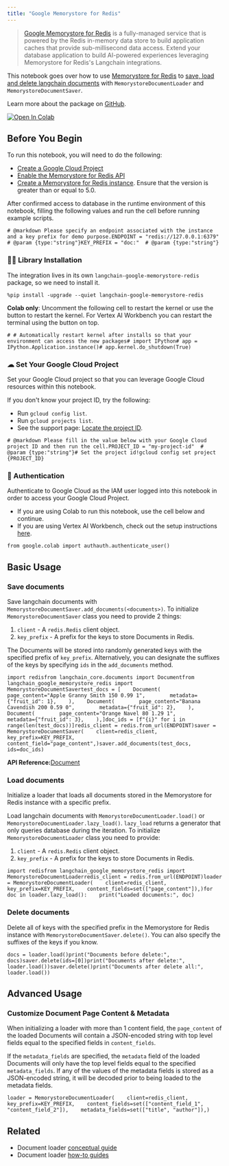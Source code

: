 ```yaml
---
title: "Google Memorystore for Redis"
---
```


> [Google Memorystore for Redis](https://cloud.google.com/memorystore/oss/redis/memorystore-for-redis-overview) is a fully-managed service that is powered by the Redis in-memory data store to build application caches that provide sub-millisecond data access. Extend your database application to build AI-powered experiences leveraging Memorystore for Redis's Langchain integrations.

This notebook goes over how to use [Memorystore for Redis](https://cloud.google.com/memorystore/oss/redis/memorystore-for-redis-overview) to [save, load and delete langchain documents](/oss/how_to/#document-loaders) with `MemorystoreDocumentLoader` and `MemorystoreDocumentSaver`.

Learn more about the package on [GitHub](https://github.com/googleapis/langchain-google-memorystore-redis-python/).

[![Open In Colab](/images/oss/integrations/document_loaders/google_memorystore_redis/assets/colab-badge.svg)](https://colab.research.google.com/github/googleapis/langchain-google-memorystore-redis-python/blob/main/oss/document_loader.ipynb)

## Before You Begin

To run this notebook, you will need to do the following:

* [Create a Google Cloud Project](https://developers.google.com/workspace/guides/create-project)
* [Enable the Memorystore for Redis API](https://console.cloud.google.com/flows/enableapi?apiid=redis.googleapis.com)
* [Create a Memorystore for Redis instance](https://cloud.google.com/memorystore/oss/redis/create-instance-console). Ensure that the version is greater than or equal to 5.0.

After confirmed access to database in the runtime environment of this notebook, filling the following values and run the cell before running example scripts.

```
# @markdown Please specify an endpoint associated with the instance and a key prefix for demo purpose.ENDPOINT = "redis://127.0.0.1:6379"  # @param {type:"string"}KEY_PREFIX = "doc:"  # @param {type:"string"}
```

### 🦜🔗 Library Installation

The integration lives in its own `langchain-google-memorystore-redis` package, so we need to install it.

```
%pip install -upgrade --quiet langchain-google-memorystore-redis
```

**Colab only**: Uncomment the following cell to restart the kernel or use the button to restart the kernel. For Vertex AI Workbench you can restart the terminal using the button on top.

```
# # Automatically restart kernel after installs so that your environment can access the new packages# import IPython# app = IPython.Application.instance()# app.kernel.do_shutdown(True)
```

### ☁ Set Your Google Cloud Project

Set your Google Cloud project so that you can leverage Google Cloud resources within this notebook.

If you don't know your project ID, try the following:

* Run `gcloud config list`.
* Run `gcloud projects list`.
* See the support page: [Locate the project ID](https://support.google.com/googleapi/answer/7014113).

```
# @markdown Please fill in the value below with your Google Cloud project ID and then run the cell.PROJECT_ID = "my-project-id"  # @param {type:"string"}# Set the project id!gcloud config set project {PROJECT_ID}
```

### 🔐 Authentication

Authenticate to Google Cloud as the IAM user logged into this notebook in order to access your Google Cloud Project.

* If you are using Colab to run this notebook, use the cell below and continue.
* If you are using Vertex AI Workbench, check out the setup instructions [here](https://github.com/GoogleCloudPlatform/generative-ai/tree/main/setup-env).

```
from google.colab import authauth.authenticate_user()
```

## Basic Usage

### Save documents

Save langchain documents with `MemorystoreDocumentSaver.add_documents(<documents>)`. To initialize `MemorystoreDocumentSaver` class you need to provide 2 things:

1. `client` - A `redis.Redis` client object.
2. `key_prefix` - A prefix for the keys to store Documents in Redis.

The Documents will be stored into randomly generated keys with the specified prefix of `key_prefix`. Alternatively, you can designate the suffixes of the keys by specifying `ids` in the `add_documents` method.

```
import redisfrom langchain_core.documents import Documentfrom langchain_google_memorystore_redis import MemorystoreDocumentSavertest_docs = [    Document(        page_content="Apple Granny Smith 150 0.99 1",        metadata={"fruit_id": 1},    ),    Document(        page_content="Banana Cavendish 200 0.59 0",        metadata={"fruit_id": 2},    ),    Document(        page_content="Orange Navel 80 1.29 1",        metadata={"fruit_id": 3},    ),]doc_ids = [f"{i}" for i in range(len(test_docs))]redis_client = redis.from_url(ENDPOINT)saver = MemorystoreDocumentSaver(    client=redis_client,    key_prefix=KEY_PREFIX,    content_field="page_content",)saver.add_documents(test_docs, ids=doc_ids)
```

**API Reference:**[Document](https://python.langchain.com/api_reference/core/documents/langchain_core.documents.base.Document.html)

### Load documents

Initialize a loader that loads all documents stored in the Memorystore for Redis instance with a specific prefix.

Load langchain documents with `MemorystoreDocumentLoader.load()` or `MemorystoreDocumentLoader.lazy_load()`. `lazy_load` returns a generator that only queries database during the iteration. To initialize `MemorystoreDocumentLoader` class you need to provide:

1. `client` - A `redis.Redis` client object.
2. `key_prefix` - A prefix for the keys to store Documents in Redis.

```
import redisfrom langchain_google_memorystore_redis import MemorystoreDocumentLoaderredis_client = redis.from_url(ENDPOINT)loader = MemorystoreDocumentLoader(    client=redis_client,    key_prefix=KEY_PREFIX,    content_fields=set(["page_content"]),)for doc in loader.lazy_load():    print("Loaded documents:", doc)
```

### Delete documents

Delete all of keys with the specified prefix in the Memorystore for Redis instance with `MemorystoreDocumentSaver.delete()`. You can also specify the suffixes of the keys if you know.

```
docs = loader.load()print("Documents before delete:", docs)saver.delete(ids=[0])print("Documents after delete:", loader.load())saver.delete()print("Documents after delete all:", loader.load())
```

## Advanced Usage

### Customize Document Page Content & Metadata

When initializing a loader with more than 1 content field, the `page_content` of the loaded Documents will contain a JSON-encoded string with top level fields equal to the specified fields in `content_fields`.

If the `metadata_fields` are specified, the `metadata` field of the loaded Documents will only have the top level fields equal to the specified `metadata_fields`. If any of the values of the metadata fields is stored as a JSON-encoded string, it will be decoded prior to being loaded to the metadata fields.

```
loader = MemorystoreDocumentLoader(    client=redis_client,    key_prefix=KEY_PREFIX,    content_fields=set(["content_field_1", "content_field_2"]),    metadata_fields=set(["title", "author"]),)
```

## Related

* Document loader [conceptual guide](/oss/concepts/document_loaders)
* Document loader [how-to guides](/oss/how_to/#document-loaders)
